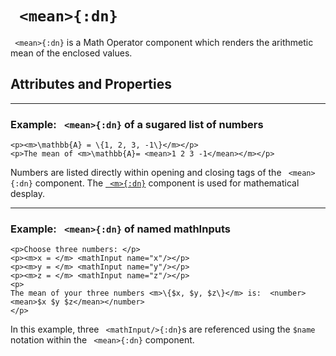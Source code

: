 


# ` <mean>{:dn}`

` <mean>{:dn}` is a Math Operator component which renders the arithmetic mean of the enclosed values.

## Attributes and Properties 
 <AttrDisplay name='mean'/> 
 <PropDisplay name='mean'/>

---

### Example: ` <mean>{:dn}` of a sugared list of numbers


```doenet-editor-horiz
<p><m>\mathbb{A} = \{1, 2, 3, -1\}</m></p>
<p>The mean of <m>\mathbb{A}= <mean>1 2 3 -1</mean></m></p>
```



Numbers are listed directly within opening and closing tags of the ` <mean>{:dn}` component. The [` <m>{:dn}`](m.mdx) component is used for mathematical desplay.



---

### Example: ` <mean>{:dn}` of named <tage>mathInput</tage>s


```doenet-editor-horiz
<p>Choose three numbers: </p>
<p><m>x = </m> <mathInput name="x"/></p>
<p><m>y = </m> <mathInput name="y"/></p> 
<p><m>z = </m> <mathInput name="z"/></p>
<p>  
The mean of your three numbers <m>\{$x, $y, $z\}</m> is:  <number><mean>$x $y $z</mean></number>
</p>
```



In this example, three <ref uri="doenet:activityId=_p_qPrnY-jhcqqrG2LcodH">` <mathInput/>{:dn}`</ref>s are referenced using the `$name` notation within the ` <mean>{:dn}` component.

